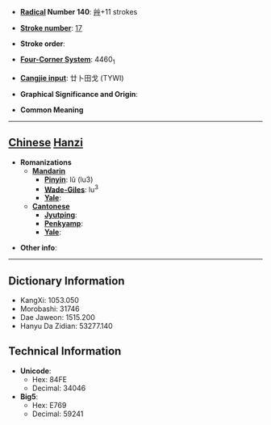* '''[[Wiktionary:Chinese radical index| Radical]] Number 140''': [[Wiktionary:Chinese radical index 艸|艸]]+11 strokes

* '''[[Wiktionary:Chinese total strokes index|Stroke number]]''': [[Wiktionary:Chinese total strokes index 17|17]]

* '''Stroke order''': 

* '''[[Wiktionary:Chinese four corner index|Four-Corner System]]''': 4460<sub>1</sub>

* '''[[Wiktionary:Chinese Cangjie index|Cangjie input]]''': 廿卜田戈 (TYWI)

* '''Graphical Significance and Origin''': 

* '''Common Meaning'''

----

== [[Chinese]] [[Hanzi]] ==

* '''Romanizations'''
** '''[[Mandarin]]'''
*** '''[[Pinyin]]''': lǔ (lu3)
*** '''[[Wade-Giles]]''': lu<sup>3</sup>
*** '''[[Yale]]''': 
** '''[[Cantonese]]'''
*** '''[[Jyutping]]''':
*** '''[[Penkyamp]]''': 
*** '''[[Yale]]''': 

* '''Other info''': 

----

== Dictionary Information ==

* KangXi: 1053.050
* Morobashi: 31746
* Dae Jaweon: 1515.200
* Hanyu Da Zidian: 53277.140

== Technical Information ==

* '''Unicode''':
** Hex: 84FE
** Decimal: 34046
* '''Big5''':
** Hex: E769
** Decimal: 59241